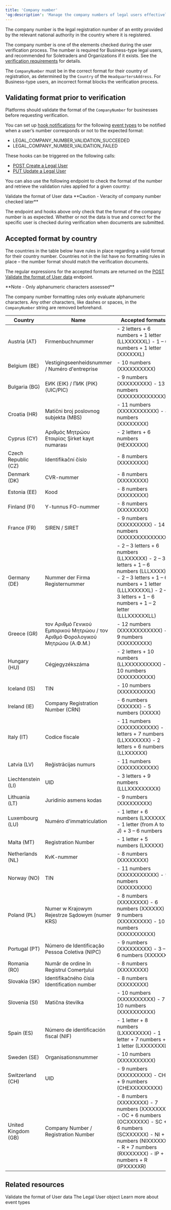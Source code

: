 ```yaml
---
title: 'Company number'
'og:description': 'Manage the company numbers of legal users effectively, and see all expected formats per country, to accelerate the KYB verification process.'  
---
```


The company number is the legal registration number of an entity provided by the relevant national authority in the country where it is registered.  

The company number is one of the elements checked during the user verification process. The number is required for Business-type legal users, and recommended for Soletraders and Organizations if it exists. See the <a href="/guides/users/verification/requirements">verification requirements</a> for details.

The `CompanyNumber` must be in the correct format for their country of registration, as determined by the `Country` of the `HeadquartersAddress`. For Business-type users, an incorrect format blocks the verification process.

## Validating format prior to verification

Platforms should validate the format of the `CompanyNumber` for businesses before requesting verification. 

You can set up <a href="/webhooks">hook notifications</a> for the following <a href="/webhooks/event-types">event types</a> to be notified when a user’s number corresponds or not to the expected format:  
- LEGAL_COMPANY_NUMBER_VALIDATION_SUCCEEDED  
- LEGAL_COMPANY_NUMBER_VALIDATION_FAILED  

These hooks can be triggered on the following calls:  
- <a href="/api-reference/users/create-legal-user">POST Create a Legal User</a>
- <a href="/api-reference/users/update-legal-user">PUT Update a Legal User</a>

You can also use the following endpoint to check the format of the number and retrieve the validation rules applied for a given country:  

<Card title="Endpoint" href="/api-reference/user-data-format/validate-user-data-format">
Validate the format of User data
</Card>

<Warning>  
**Caution - Veracity of company number checked later** 
  
The endpoint and hooks above only check that the format of the company number is as expected. Whether or not the data is true and correct for the specific user is checked during verification when documents are submitted.  
</Warning>  

## Accepted format by country  

The countries in the table below have rules in place regarding a valid format for their country number. Countries not in the list have no formatting rules in place – the number format should match the verification documents.  

The regular expressions for the accepted formats are returned on the <a href="/api-reference/user-data-format/validate-user-data-format">POST Validate the format of User data</a> endpoint.  

<Note>
**Note - Only alphanumeric characters assessed**
  
The company number formatting rules only evaluate alphanumeric characters. Any other characters, like dashes or spaces, in the `CompanyNumber` string are removed beforehand.  
</Note>


<table>
<thead>
    <tr>
        <th class="header">Country</th>
        <th class="header">Name</th>
        <th class="header">Accepted formats</th>
    </tr>
</thead>
<tbody>
    <tr>
<td>Austria (AT)</td>
<td>Firmenbuchnummer</td>
<td>
- 2 letters + 6 numbers + 1 letter (LLXXXXXXL)
- 1 – 6 numbers + 1 letter (XXXXXXL)
</td>
</tr>
<tr>
<td>Belgium (BE)</td>
<td>Vestigingseenheidsnummer / Numéro d'entreprise</td>
<td>
- 10 numbers (XXXXXXXXXX)
</td>
</tr>
<tr>
<td>Bulgaria (BG)</td>
<td>ЕИК (EIK) / ПИК (PIK) (UIC/PIC)</td>
<td>
- 9 numbers (XXXXXXXXX)
- 13 numbers (XXXXXXXXXXXXX)
</td>
</tr>
<tr>
<td>Croatia (HR)</td>
<td>Matični broj poslovnog subjekta (MBS)</td>
<td>
- 11 numbers (XXXXXXXXXXX)
- 8 numbers (XXXXXXXX)
</td>
</tr>
<tr>
<td>Cyprus (CY)</td>
<td>Αριθμός Μητρώου Εταιρίας Şirket kayıt numarası</td>
<td>
- 2 letters + 6 numbers (HEXXXXXX)
</td>
</tr>
<tr>
<td>Czech Republic (CZ)</td>
<td>Identifikační číslo</td>
<td>
- 8 numbers (XXXXXXXX)
</td>
</tr>
<tr>
<td>Denmark (DK)</td>
<td>CVR-nummer</td>
<td>
- 8 numbers (XXXXXXXX)
</td>
</tr>
<tr>
<td>Estonia (EE)</td>
<td>Kood</td>
<td>
- 8 numbers (XXXXXXXX)
</td>
</tr>
<tr>
<td>Finland (FI)</td>
<td>Y-tunnus FO-nummer</td>
<td>
- 8 numbers (XXXXXXXX)
</td>
</tr>
<tr>
<td>France (FR)</td>
<td>SIREN / SIRET</td>
<td>
- 9 numbers (XXXXXXXXX)
- 14 numbers (XXXXXXXXXXXXXX)
</td>
</tr>
<tr>
<td>Germany (DE)</td>
<td>Nummer der Firma Registernummer</td>
<td>
- 2 – 3 letters + 6 numbers (LLXXXXXX)
- 2 – 3 letters + 1 – 6 numbers (LLLXXXX)
- 2 – 3 letters + 1 – 6 numbers + 1 letter (LLLXXXXXXL)
- 2 – 3 letters + 1 – 6 numbers + 1 – 2 letter (LLLXXXXXXLL)
</td>
</tr>
<tr>
<td>Greece (GR)</td>
<td>τον Αριθμό Γενικού Εμπορικού Μητρώου / τον Αριθμό Φορολογικού Μητρώου (Α.Φ.Μ.)</td>
<td>
- 12 numbers (XXXXXXXXXXXX)
- 9 numbers (XXXXXXXXX)
</td>
</tr>
<tr>
<td>Hungary (HU)</td>
<td>Cégjegyzékszáma</td>
<td>
- 2 letters + 10 numbers (LLXXXXXXXXXX)
- 10 numbers (XXXXXXXXXX)
</td>
</tr>
<tr>
<td>Iceland (IS)</td>
<td>TIN</td>
<td>
- 10 numbers (XXXXXXXXXX)
</td>
</tr>
<tr>
<td>Ireland (IE)</td>
<td>Company Registration Number (CRN)</td>
<td>
- 6 numbers (XXXXXX)
- 5 numbers (XXXXX)
</td>
</tr>
<tr>
<td>Italy (IT)</td>
<td>Codice fiscale</td>
<td>
- 11 numbers (XXXXXXXXXXX)
- 2 letters + 7 numbers (LLXXXXXXX)
- 2 letters + 6 numbers (LLXXXXXX)
</td>
</tr>
<tr>
<td>Latvia (LV)</td>
<td>Reģistrācijas numurs</td>
<td>
- 11 numbers (XXXXXXXXXXX)
</td>
</tr>
<tr>
<td>Liechtenstein (LI)</td>
<td>UID</td>
<td>
- 3 letters + 9 numbers (LLLXXXXXXXXX)
</td>
</tr>
<tr>
<td>Lithuania (LT)</td>
<td>Juridinio asmens kodas</td>
<td>
- 9 numbers (XXXXXXXXX)
</td>
</tr>
<tr>
<td>Luxembourg (LU)</td>
<td>Numéro d'immatriculation</td>
<td>
- 1 letter + 6 numbers (LXXXXXX)
- 1 letter (from A to J) + 3 – 6 numbers
</td>
</tr>
<tr>
<td>Malta (MT)</td>
<td>Registration Number</td>
<td>
- 1 letter + 5 numbers (LXXXXX)
</td>
</tr>
<tr>
<td>Netherlands (NL)</td>
<td>KvK-nummer</td>
<td>
- 8 numbers (XXXXXXXX)
</td>
</tr>
<tr>
<td>Norway (NO)</td>
<td>TIN</td>
<td>
- 11 numbers (XXXXXXXXXXX)
- 9 numbers (XXXXXXXXX)
</td>
</tr>
<tr>
<td>Poland (PL)</td>
<td>Numer w Krajowym Rejestrze Sądowym (numer KRS)</td>
<td>
- 8 numbers (XXXXXXXX)
- 6 numbers (XXXXXX)
- 9 numbers (XXXXXXXXX)
- 10 numbers (XXXXXXXXXX)
</td>
</tr>
<tr>
<td>Portugal (PT)</td>
<td>Número de Identificação Pessoa Coletiva (NIPC)</td>
<td>
- 9 numbers (XXXXXXXXX)
- 3 – 6 numbers (XXXXXX)
</td>
</tr>
<tr>
<td>Romania (RO)</td>
<td>Număr de ordine în Registrul Comerţului</td>
<td>
- 8 numbers (XXXXXXXX)
</td>
</tr>
<tr>
<td>Slovakia (SK)</td>
<td>Identifikačného čísla Identification number</td>
<td>
- 8 numbers (XXXXXXXX)
</td>
</tr>
<tr>
<td>Slovenia (SI)</td>
<td>Matična številka</td>
<td>
- 10 numbers (XXXXXXXXXX)
- 7 – 10 numbers (XXXXXXXXXX)
</td>
</tr>
<tr>
<td>Spain (ES)</td>
<td>Número de identificación fiscal (NIF)</td>
<td>
- 1 letter + 8 numbers (LXXXXXXXX)
- 1 letter + 7 numbers + 1 letter (LXXXXXXXL)
</td>
</tr>
<tr>
<td>Sweden (SE)</td>
<td>Organisationsnummer</td>
<td>
- 10 numbers (XXXXXXXXXX)
</td>
</tr>
<tr>
<td>Switzerland (CH)</td>
<td>UID</td>
<td>
- 9 numbers (XXXXXXXXX)
- CHE + 9 numbers (CHEXXXXXXXXX)
</td>
</tr>
<tr>
<td>United Kingdom (GB)</td>
<td>Company Number / Registration Number</td>
<td>
- 8 numbers (XXXXXXXX)
- 7 numbers (XXXXXXX)
- OC + 6 numbers (OCXXXXXX)
- SC + 6 numbers (SCXXXXXX)
- NI + 6 numbers (NIXXXXXX)
- R + 7 numbers (RXXXXXXX)
- IP + 5 numbers + R (IPXXXXXR)
</td>
</tr>
</tbody>
</table>

## Related resources  

<CardGroup col={2}> 
<Card title="Endpoint" href="/api-reference/user-data-format/validate-user-data-format">
Validate the format of User data
</Card> 

<Card title="Endpoint" href="/api-reference/users/legal-user-object">
The Legal User object
</Card>  

<Card title="Webhooks" href="/webhooks/event-types">
Learn more about event types
</Card>
</CardGroup>